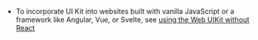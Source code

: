 <PlatformWrapper platform="web">

- To incorporate UI Kit into websites built with vanilla JavaScript or a framework like Angular,
  Vue, or Svelte, see [using the Web UIKit without
  React](https://github.com/AgoraIO-Community/Web-React-UIKit/wiki/Guide#using-the-web-uikit-without-react)


</PlatformWrapper>
